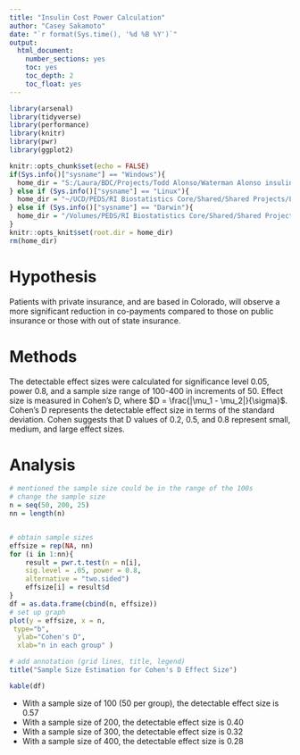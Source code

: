 ---
title: "Insulin Cost Power Calculation"
author: "Casey Sakamoto"
date: "`r format(Sys.time(), '%d %B %Y')`"
output:
  html_document:
    number_sections: yes
    toc: yes
    toc_depth: 2
    toc_float: yes
---

```{r setup, include=FALSE}
library(arsenal)
library(tidyverse)
library(performance)
library(knitr)
library(pwr)
library(ggplot2)

knitr::opts_chunk$set(echo = FALSE)
if(Sys.info()["sysname"] == "Windows"){
  home_dir = "S:/Laura/BDC/Projects/Todd Alonso/Waterman Alonso insulin pricing"
} else if (Sys.info()["sysname"] == "Linux"){
  home_dir = "~/UCD/PEDS/RI Biostatistics Core/Shared/Shared Projects/Laura/BDC/Projects"
} else if (Sys.info()["sysname"] == "Darwin"){
  home_dir = "/Volumes/PEDS/RI Biostatistics Core/Shared/Shared Projects/Laura/BDC/Projects"
}
knitr::opts_knit$set(root.dir = home_dir)
rm(home_dir)
```

# Hypothesis

Patients with private insurance, and are based in Colorado, will observe a more significant reduction in co-payments compared to those on public insurance or those with out of state insurance.

# Methods

The detectable effect sizes were calculated for significance level 0.05, power 0.8, and a sample size range of 100-400 in increments of 50. Effect size is measured in Cohen's D, where $D = \frac{|\mu_1 - \mu_2|}{\sigma}$. Cohen's D represents the detectable effect size in terms of the standard deviation. Cohen suggests that D values of 0.2, 0.5, and 0.8 represent small, medium, and large effect sizes.

# Analysis

```{r pwr calc}
# mentioned the sample size could be in the range of the 100s
# change the sample size
n = seq(50, 200, 25)
nn = length(n)


# obtain sample sizes
effsize = rep(NA, nn)
for (i in 1:nn){
    result = pwr.t.test(n = n[i],
    sig.level = .05, power = 0.8,
    alternative = "two.sided")
    effsize[i] = result$d
}
df = as.data.frame(cbind(n, effsize))
# set up graph
plot(y = effsize, x = n,
 type="b",
  ylab="Cohen's D",
  xlab="n in each group" )

# add annotation (grid lines, title, legend)
title("Sample Size Estimation for Cohen's D Effect Size")

kable(df)
```

* With a sample size of 100 (50 per group), the detectable effect size is 0.57
* With a sample size of 200, the detectable effect size is 0.40
* With a sample size of 300, the detectable effect size is 0.32
* With a sample size of 400, the detectable effect size is 0.28


